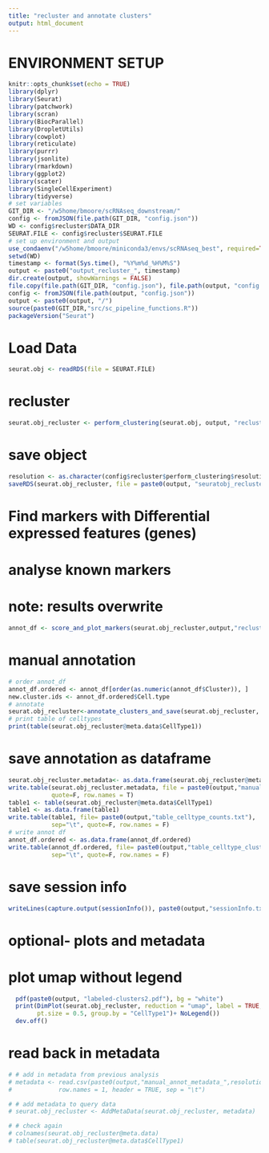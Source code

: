 ```yaml
---
title: "recluster and annotate clusters"
output: html_document
---
```


# ENVIRONMENT SETUP

```r
knitr::opts_chunk$set(echo = TRUE)
library(dplyr)
library(Seurat)
library(patchwork)
library(scran)
library(BiocParallel)
library(DropletUtils)
library(cowplot)
library(reticulate)
library(purrr)
library(jsonlite)
library(rmarkdown)
library(ggplot2)
library(scater)
library(SingleCellExperiment)
library(tidyverse)
# set variables
GIT_DIR <- "/w5home/bmoore/scRNAseq_downstream/"
config <- fromJSON(file.path(GIT_DIR, "config.json"))
WD <- config$recluster$DATA_DIR
SEURAT.FILE <- config$recluster$SEURAT.FILE
# set up environment and output
use_condaenv("/w5home/bmoore/miniconda3/envs/scRNAseq_best", required=TRUE)
setwd(WD)
timestamp <- format(Sys.time(), "%Y%m%d_%H%M%S")
output <- paste0("output_recluster_", timestamp)
dir.create(output, showWarnings = FALSE)
file.copy(file.path(GIT_DIR, "config.json"), file.path(output, "config.json"))
config <- fromJSON(file.path(output, "config.json"))
output <- paste0(output, "/")
source(paste0(GIT_DIR,"src/sc_pipeline_functions.R"))
packageVersion("Seurat")
```
# Load Data
```r
seurat.obj <- readRDS(file = SEURAT.FILE)
```
# recluster
```r
seurat.obj_recluster <- perform_clustering(seurat.obj, output, "recluster")
```
# save object
```r
resolution <- as.character(config$recluster$perform_clustering$resolution)
saveRDS(seurat.obj_recluster, file = paste0(output, "seuratobj_recluster_res", resolution, ".rds"))
```
# Find markers with Differential expressed features (genes)
# analyse known markers
# note: results overwrite
```r
annot_df <- score_and_plot_markers(seurat.obj_recluster,output,"recluster")
```
# manual annotation
```r
# order annot_df
annot_df.ordered <- annot_df[order(as.numeric(annot_df$Cluster)), ]
new.cluster.ids <- annot_df.ordered$Cell.type
# annotate
seurat.obj_recluster<-annotate_clusters_and_save(seurat.obj_recluster, new.cluster.ids, output, "recluster")
# print table of celltypes
print(table(seurat.obj_recluster@meta.data$CellType1))
```
# save annotation as dataframe
```r
seurat.obj_recluster.metadata<- as.data.frame(seurat.obj_recluster@meta.data)
write.table(seurat.obj_recluster.metadata, file = paste0(output,"manual_annot_metadata_",resolution,".txt"), sep="\t", 
            quote=F, row.names = T)
table1 <- table(seurat.obj_recluster@meta.data$CellType1)
table1 <- as.data.frame(table1)
write.table(table1, file= paste0(output,"table_celltype_counts.txt"), 
            sep="\t", quote=F, row.names = F)
# write annot df
annot_df.ordered <- as.data.frame(annot_df.ordered)
write.table(annot_df.ordered, file= paste0(output,"table_celltype_cluster.txt"), 
            sep="\t", quote=F, row.names = F)
```
# save session info
```r
writeLines(capture.output(sessionInfo()), paste0(output,"sessionInfo.txt"))
```
# optional- plots and metadata
# plot umap without legend
```r
  pdf(paste0(output, "labeled-clusters2.pdf"), bg = "white")
  print(DimPlot(seurat.obj_recluster, reduction = "umap", label = TRUE, 
        pt.size = 0.5, group.by = "CellType1")+ NoLegend())
  dev.off()
```

# read back in metadata
```r
# # add in metadata from previous analysis
# metadata <- read.csv(paste0(output,"manual_annot_metadata_",resolution,".txt"), 
#             row.names = 1, header = TRUE, sep = "\t")

# # add metadata to query data
# seurat.obj_recluster <- AddMetaData(seurat.obj_recluster, metadata)

# # check again
# colnames(seurat.obj_recluster@meta.data)
# table(seurat.obj_recluster@meta.data$CellType1)
```